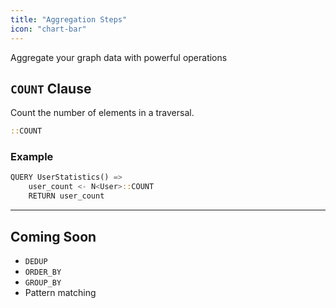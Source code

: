 ```yaml
---
title: "Aggregation Steps"
icon: "chart-bar"
---
```


Aggregate your graph data with powerful operations

## `COUNT` Clause

Count the number of elements in a traversal.

```rust
::COUNT
```

### Example

```rust
QUERY UserStatistics() =>
    user_count <- N<User>::COUNT
    RETURN user_count
```

---

## Coming Soon

- `DEDUP`
- `ORDER_BY`
- `GROUP_BY`
- Pattern matching

